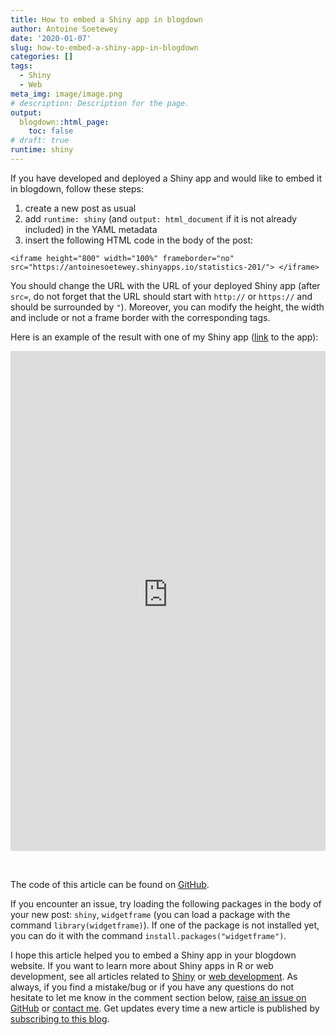 ```yaml
---
title: How to embed a Shiny app in blogdown
author: Antoine Soetewey
date: '2020-01-07'
slug: how-to-embed-a-shiny-app-in-blogdown
categories: []
tags:
  - Shiny
  - Web
meta_img: image/image.png
# description: Description for the page.
output:
  blogdown::html_page:
    toc: false
# draft: true
runtime: shiny
---
```


If you have developed and deployed a Shiny app and would like to embed it in blogdown, follow these steps:

1. create a new post as usual
1. add `runtime: shiny` (and `output: html_document` if it is not already included) in the YAML metadata
1. insert the following HTML code in the body of the post:

```
<iframe height="800" width="100%" frameborder="no" src="https://antoinesoetewey.shinyapps.io/statistics-201/"> </iframe>
```

You should change the URL with the URL of your deployed Shiny app (after `src=`, do not forget that the URL should start with `http://` or `https://` and should be surrounded by `"`). Moreover, you can modify the height, the width and include or not a frame border with the corresponding tags.

Here is an example of the result with one of my Shiny app ([link](https://antoinesoetewey.shinyapps.io/statistics-201/) to the app):

<iframe height="800" width="100%" frameborder="no" src="https://antoinesoetewey.shinyapps.io/statistics-201/"> </iframe>

<br>

The code of this article can be found on [GitHub](https://github.com/AntoineSoetewey/statsandr/blob/master/content/blog/how-to-embed-a-shiny-app-in-a-r-markdown-document.Rmd).

If you encounter an issue, try loading the following packages in the body of your new post: `shiny`, `widgetframe` (you can load a package with the command `library(widgetframe)`). If one of the package is not installed yet, you can do it with the command `install.packages("widgetframe")`.

I hope this article helped you to embed a Shiny app in your blogdown website. If you want to learn more about Shiny apps in R or web development, see all articles related to [Shiny](/tags/shiny/) or [web development](/tags/web/). As always, if you find a mistake/bug or if you have any questions do not hesitate to let me know in the comment section below, <a href="https://github.com/AntoineSoetewey/statsandr/issues" target="_blank" rel="noopener">raise an issue on GitHub</a> or [contact me](/contact/). Get updates every time a new article is published by [subscribing to this blog](/subscribe/).
